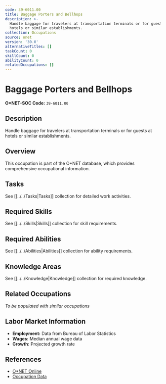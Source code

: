```yaml
---
code: 39-6011.00
title: Baggage Porters and Bellhops
description: >-
  Handle baggage for travelers at transportation terminals or for guests at
  hotels or similar establishments.
collection: Occupations
source: onet
version: '30.0'
alternativeTitles: []
taskCount: 0
skillCount: 0
abilityCount: 0
relatedOccupations: []
---
```

# Baggage Porters and Bellhops

**O*NET-SOC Code:** `39-6011.00`

## Description

Handle baggage for travelers at transportation terminals or for guests at hotels or similar establishments.

## Overview

This occupation is part of the O*NET database, which provides comprehensive occupational information.

## Tasks

See [[../../Tasks|Tasks]] collection for detailed work activities.

## Required Skills

See [[../../Skills|Skills]] collection for skill requirements.

## Required Abilities

See [[../../Abilities|Abilities]] collection for ability requirements.

## Knowledge Areas

See [[../../Knowledge|Knowledge]] collection for required knowledge.

## Related Occupations

*To be populated with similar occupations*

## Labor Market Information

- **Employment:** Data from Bureau of Labor Statistics
- **Wages:** Median annual wage data
- **Growth:** Projected growth rate

## References

- [O*NET Online](https://www.onetonline.org/link/summary/39-6011.00)
- [Occupation Data](https://www.onetcenter.org/)
